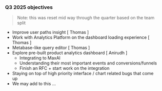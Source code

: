 ### Q3 2025 objectives

> Note: this was reset mid way through the quarter based on the team split

* Improve user paths insight [ Thomas ]
* Work with Analytics Platform on the dashboard loading experience [ Thomas ]
* Metabase-like query editor [ Thomas ]
* Explore pre-built product analytics dashboard [ Anirudh ]
    * Integrating to MaxAI
    * Understanding their most important events and conversions/funnels
    * Finish an RFC + start work on the integration
* Staying on top of high priority interface / chart related bugs that come up
* We may add to this ...

